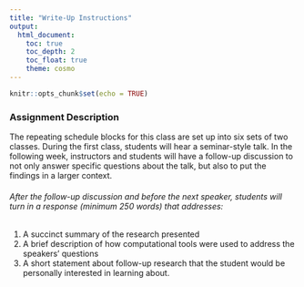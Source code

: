 ```yaml
---
title: "Write-Up Instructions"
output:
  html_document:
    toc: true
    toc_depth: 2
    toc_float: true
    theme: cosmo
---
```


```r
knitr::opts_chunk$set(echo = TRUE)
```
### Assignment Description  
The repeating schedule blocks for this class are set up into six sets of two classes. During the first class, students will hear a seminar-style talk. In the following week, instructors and students will have a follow-up discussion to not only answer specific questions about the talk, but also to put the findings in a larger context.  

###### After the follow-up discussion and before the next speaker, students will turn in a response (minimum 250 words) that addresses:  

1. A succinct summary of the research presented  
2. A brief description of how computational tools were used to address the speakers’ questions  
3. A short statement about follow-up research that the student would be personally interested in learning about.  
